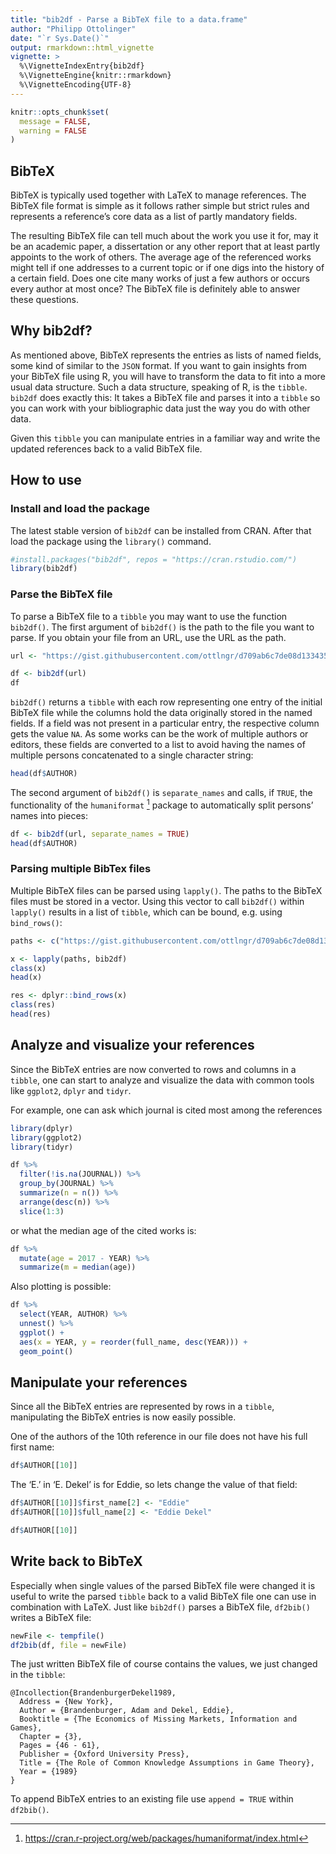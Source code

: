 ```yaml
---
title: "bib2df - Parse a BibTeX file to a data.frame"
author: "Philipp Ottolinger"
date: "`r Sys.Date()`"
output: rmarkdown::html_vignette
vignette: >
  %\VignetteIndexEntry{bib2df}
  %\VignetteEngine{knitr::rmarkdown}
  %\VignetteEncoding{UTF-8}
---
```


```r
knitr::opts_chunk$set(
  message = FALSE,
  warning = FALSE
)
```

## BibTeX

BibTeX is typically used together with LaTeX to manage references. The BibTeX file format is simple as it follows rather simple but strict rules and represents a reference's core data as a list of partly mandatory fields. 

The resulting BibTeX file can tell much about the work you use it for, may it be an academic paper, a dissertation or any other report that at least partly appoints to the work of others. The average age of the referenced works might tell if one addresses to a current topic or if one digs into the history of a certain field. Does one cite many works of just a few authors or occurs every author at most once? The BibTeX file is definitely able to answer these questions.

## Why bib2df?

As mentioned above, BibTeX represents the entries as lists of named fields, some kind of similar to the `JSON` format. If you want to gain insights from your BibTeX file using R, you will have to transform the data to fit into a more usual data structure. Such a data structure, speaking of R,  is the `tibble`. `bib2df` does exactly this: It takes a BibTeX file and parses it into a `tibble` so you can work with your bibliographic data just the way you do with other data.

Given this `tibble` you can manipulate entries in a familiar way and write the updated references back to a valid BibTeX file. 

## How to use

### Install and load the package

The latest stable version of `bib2df` can be installed from CRAN. After that load the package using the `library()` command.

```r
#install.packages("bib2df", repos = "https://cran.rstudio.com/")
library(bib2df)
```

### Parse the BibTeX file

To parse a BibTeX file to a `tibble` you may want to use the function `bib2df()`. The first argument of `bib2df()` is the path to the file you want to parse. If you obtain your file from an URL, use the URL as the path. 

```r
url <- "https://gist.githubusercontent.com/ottlngr/d709ab6c7de08d133435cb8c77699914/raw/153f2ec0be6d36c7dd9fa3389cc87f54ecf4da04/LiteratureOnCommonKnowledgeInGameTheory.bib"

df <- bib2df(url)
df
```

`bib2df()` returns a `tibble` with each row representing one entry of the initial BibTeX file while the columns hold the data originally stored in the named fields. If a field was not present in a particular entry, the respective column gets the value `NA`. As some works can be the work of multiple authors or editors, these fields are converted to a list to avoid having the names of multiple persons concatenated to a single character string:

```r
head(df$AUTHOR)
```

The second argument of `bib2df()` is `separate_names` and calls, if `TRUE`, the functionality of the `humaniformat` [^1] package to automatically split persons' names into pieces:

```r
df <- bib2df(url, separate_names = TRUE)
head(df$AUTHOR)
```

### Parsing multiple BibTex files

Multiple BibTeX files can be parsed using `lapply()`. The paths to the BibTeX files must be stored in a vector. Using this vector to call `bib2df()` within `lapply()` results in a list of `tibble`, which can be bound, e.g. using `bind_rows()`:

```r
paths <- c("https://gist.githubusercontent.com/ottlngr/d709ab6c7de08d133435cb8c77699914/raw/153f2ec0be6d36c7dd9fa3389cc87f54ecf4da04/LiteratureOnCommonKnowledgeInGameTheory.bib", "https://raw.githubusercontent.com/ottlngr/bib2df/master/inst/extdata/biblio.bib")

x <- lapply(paths, bib2df)
class(x)
head(x)

res <- dplyr::bind_rows(x)
class(res)
head(res)
```


## Analyze and visualize your references

Since the BibTeX entries are now converted to rows and columns in a `tibble`, one can start to analyze and visualize the data with common tools like `ggplot2`, `dplyr` and `tidyr`.

For example, one can ask which journal is cited most among the references

```r
library(dplyr)
library(ggplot2)
library(tidyr)

df %>%
  filter(!is.na(JOURNAL)) %>%
  group_by(JOURNAL) %>%
  summarize(n = n()) %>%
  arrange(desc(n)) %>%
  slice(1:3)
```

or what the median age of the cited works is:

```r
df %>%
  mutate(age = 2017 - YEAR) %>%
  summarize(m = median(age))
```

Also plotting is possible:

```r
df %>% 
  select(YEAR, AUTHOR) %>% 
  unnest() %>% 
  ggplot() + 
  aes(x = YEAR, y = reorder(full_name, desc(YEAR))) + 
  geom_point()
```


## Manipulate your references

Since all the BibTeX entries are represented by rows in a `tibble`, manipulating the BibTeX entries is now easily possible.

One of the authors of the 10th reference in our file does not have his full first name:

```r
df$AUTHOR[[10]]
```

The 'E.' in 'E. Dekel' is for Eddie, so lets change the value of that field:

```r
df$AUTHOR[[10]]$first_name[2] <- "Eddie"
df$AUTHOR[[10]]$full_name[2] <- "Eddie Dekel"

df$AUTHOR[[10]]
```


## Write back to BibTeX

Especially when single values of the parsed BibTeX file were changed it is useful to write the parsed `tibble` back to a valid BibTeX file one can use in combination with LaTeX. Just like `bib2df()` parses a BibTeX file, `df2bib()` writes a BibTeX file:

```r
newFile <- tempfile()
df2bib(df, file = newFile)
```

The just written BibTeX file of course contains the values, we just changed in the `tibble`:

```
@Incollection{BrandenburgerDekel1989,
  Address = {New York},
  Author = {Brandenburger, Adam and Dekel, Eddie},
  Booktitle = {The Economics of Missing Markets, Information and Games},
  Chapter = {3},
  Pages = {46 - 61},
  Publisher = {Oxford University Press},
  Title = {The Role of Common Knowledge Assumptions in Game Theory},
  Year = {1989}
}
```

To append BibTeX entries to an existing file use `append = TRUE` within `df2bib()`. 

[^1]: <https://cran.r-project.org/web/packages/humaniformat/index.html>
